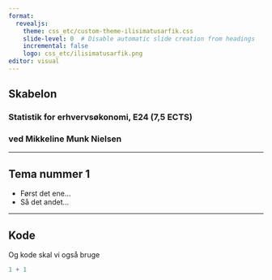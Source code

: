```yaml
---
format: 
  revealjs:
    theme: css_etc/custom-theme-ilisimatusarfik.css
    slide-level: 0  # Disable automatic slide creation from headings
    incremental: false 
    logo: css_etc/ilisimatusarfik.png
editor: visual
---
```


::: center
# Skabelon

### Statistik for erhvervsøkonomi, E24 (7,5 ECTS)

### ved Mikkeline Munk Nielsen
:::

------------------------------------------------------------------------

## Tema nummer 1

-   Først det ene...
-   Så det andet...

------------------------------------------------------------------------

## Kode

Og kode skal vi også bruge

```r
1 + 1
```
